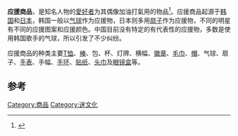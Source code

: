 '''应援商品'''，是知名人物的[[愛好者|愛好者]]为其偶像加油打氣用的物品<ref>{{Cite journal|title=音乐产业中的应援文化初探|author=时静思|url=|journal=民营科技|issue=7|doi=|others=|year=2015年|volume=|page=257-259|pmid=}}</ref>。应援商品起源于[[韩国|韩国]]和[[日本|日本]]，韩国一般以[[气球|气球]]作为应援物，日本则多用[[扇子|扇子]]作为应援物，不同的明星有不同的应援图案和应援颜色。中国目前没有特定的有代表性的应援物，多数是使用韩国歌手的气球，所以引发了不少纠纷。

应援商品的种类主要[[T恤|T恤]]、[[棒|棒]]、包、杯、灯牌、横幅、[[徽章|徽章]]、[[毛巾|毛巾]]、[[帽|帽]]、气球、扇子、[[手表|手表]]、手幅、[[手环|手环]]、[[贴纸|贴纸]]、[[头巾|头巾]]及[[眼镜盒|眼镜盒]]等。

==参考==
{{reflist}}
[[Category:商品|Category:商品]]
[[Category:迷文化|Category:迷文化]]